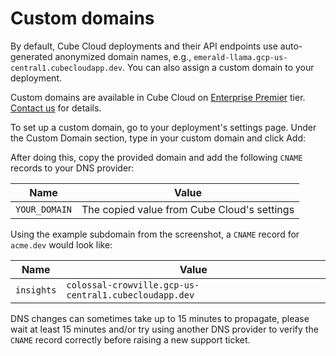 # Custom domains
By default, Cube Cloud deployments and their API endpoints use auto-generated
anonymized domain names, e.g., `emerald-llama.gcp-us-central1.cubecloudapp.dev`.
You can also assign a custom domain to your deployment.

<SuccessBox>

Custom domains are available in Cube Cloud on
[Enterprise Premier](https://cube.dev/pricing) tier.
[Contact us](https://cube.dev/contact) for details.

</SuccessBox>

To set up a custom domain, go to your deployment's settings page. Under
the&nbsp;<Btn>Custom Domain</Btn> section, type in your custom domain and
click&nbsp;<Btn>Add</Btn>:

<Screenshot src="https://ucarecdn.com/b896d232-1414-41f3-a753-eacec2355928/" />

After doing this, copy the provided domain and add the following `CNAME` records
to your DNS provider:

| Name          | Value                                       |
| ------------- | ------------------------------------------- |
| `YOUR_DOMAIN` | The copied value from Cube Cloud's settings |

Using the example subdomain from the screenshot, a `CNAME` record for `acme.dev`
would look like:

| Name       | Value                                                 |
| ---------- | ----------------------------------------------------- |
| `insights` | `colossal-crowville.gcp-us-central1.cubecloudapp.dev` |

DNS changes can sometimes take up to 15 minutes to propagate, please wait at
least 15 minutes and/or try using another DNS provider to verify the `CNAME`
record correctly before raising a new support ticket.

[cube-contact]: https://cube.dev/contact
